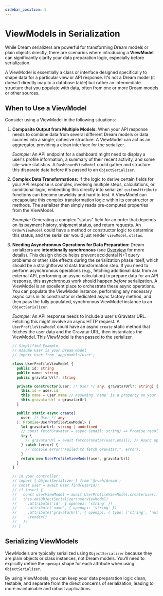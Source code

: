 ```yaml
---
sidebar_position: 5
---
```


# ViewModels in Serialization

While Dream serializers are powerful for transforming Dream models or plain objects directly, there are scenarios where introducing a **ViewModel** can significantly clarify your data preparation logic, especially before serialization.

A ViewModel is essentially a class or interface designed specifically to shape data for a particular view or API response. It's not a Dream model (it doesn't directly map to a database table) but rather an intermediate structure that you populate with data, often from one or more Dream models or other sources.

## When to Use a ViewModel

Consider using a ViewModel in the following situations:

1.  **Composite Output from Multiple Models:**
    When your API response needs to combine data from several different Dream models or data sources into a single, cohesive structure. A ViewModel can act as an aggregator, providing a clean interface for the serializer.

    _Example:_ An API endpoint for a dashboard might need to display a user's profile information, a summary of their recent activity, and some site-wide statistics. A `DashboardViewModel` could gather and structure this disparate data before it's passed to an `ObjectSerializer`.

2.  **Complex Data Transformations:**
    If the logic to derive certain fields for your API response is complex, involving multiple steps, calculations, or conditional logic, embedding this directly into serializer `customAttribute` functions can become unwieldy and hard to test. A ViewModel can encapsulate this complex transformation logic within its constructor or methods. The serializer then simply reads pre-computed properties from the ViewModel.

    _Example:_ Generating a complex "status" field for an order that depends on its payment history, shipment status, and return requests. An `OrderViewModel` could have a method or constructor logic to determine this status, and the serializer would just render `viewModel.status`.

3.  **Needing Asynchronous Operations for Data Preparation:**
    Dream serializers are **intentionally synchronous** (see [Overview](./overview.mdx#key-concepts) for more details). This design choice helps prevent accidental N+1 query problems or other side effects during the serialization phase itself, which should be a straightforward data transformation step.
    If you need to perform asynchronous operations (e.g., fetching additional data from an external API, performing an async calculation) to prepare data for an API response, this asynchronous work should happen _before_ serialization. A ViewModel is an excellent place to orchestrate these async operations. You can populate the ViewModel instance, performing any necessary async calls in its constructor or dedicated async factory method, and then pass the fully populated, synchronous ViewModel instance to an `ObjectSerializer`.

    _Example:_ An API response needs to include a user's Gravatar URL. Fetching this might involve an async HTTP request. A `UserProfileViewModel` could have an async `create` static method that fetches the user data and the Gravatar URL, then instantiates the ViewModel. This ViewModel is then passed to the serializer.

    ```typescript
    // Simplified Example
    // Assume User is your Dream model
    // import User from 'app/models/user';

    class UserProfileViewModel {
      public id: string
      public name: string
      public gravatarUrl?: string

      private constructor(user: /* User */ any, gravatarUrl?: string) {
        this.id = user.id
        this.name = user.name // Assuming 'name' is a property on your User model
        this.gravatarUrl = gravatarUrl
      }

      public static async create(
        user: /* User */ any
      ): Promise<UserProfileViewModel> {
        let gravatarUrl: string | undefined
        // const fetchGravatar = async (email: string) => Promise.resolve(`https://gravatar.com/avatar/${email}?d=identicon`);
        try {
          // gravatarUrl = await fetchGravatar(user.email); // Async operation
        } catch (error) {
          // console.error("Failed to fetch Gravatar:", error);
        }
        return new UserProfileViewModel(user, gravatarUrl)
      }
    }

    // In your controller:
    // import { ObjectSerializer } from '@rvoh/dream';
    // const user = await User.find(userId);
    // if (user) {
    //   const userViewModel = await UserProfileViewModel.create(user);
    //   this.ok(ObjectSerializer(userViewModel)
    //     .attribute('id', { openapi: 'string' })
    //     .attribute('name', { openapi: 'string' })
    //     .attribute('gravatarUrl', { openapi: { type: ['string', 'null'] } })
    //     .render()
    //   );
    // }
    ```

## Serializing ViewModels

ViewModels are typically serialized using `ObjectSerializer` because they are plain objects or class instances, not Dream models. You'll need to explicitly define the `openapi` shape for each attribute when using `ObjectSerializer`.

By using ViewModels, you can keep your data preparation logic clean, testable, and separate from the direct concerns of serialization, leading to more maintainable and robust applications.
